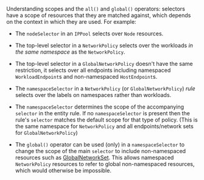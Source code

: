 Understanding scopes and the `all()` and `global()` operators:  selectors have a scope of resources
that they are matched against, which depends on the context in which they are used.  For example:

* The `nodeSelector` in an `IPPool` selects over `Node` resources.

* The top-level selector in a `NetworkPolicy` selects over the workloads _in the same namespace_ as the 
  `NetworkPolicy`.
  
* The top-level selector in a `GlobalNetworkPolicy` doesn't have the same restriction, it selects over all endpoints
  including namespaced `WorkloadEndpoint`s and non-namespaced `HostEndpoint`s.

* The `namespaceSelector` in a `NetworkPolicy` (or `GlobalNetworkPolicy`) _rule_ selects over the labels on namespaces 
  rather than workloads.

* The `namespaceSelector` determines the scope of the accompanying `selector` in the entity rule.  If no `namespaceSelector`
  is present then the rule's `selector` matches the default scope for that type of policy.  (This is the same namespace
  for `NetworkPolicy` and all endpoints/network sets for `GlobalNetworkPolicy`)
  
* The `global()` operator can be used (only) in a `namespaceSelector` to change the scope of the main `selector` to 
  include non-namespaced resources such as [GlobalNetworkSet](../../reference/resources/globalnetworkset.mdx).
  This allows namespaced `NetworkPolicy` resources to refer to global non-namespaced resources, which would otherwise
  be impossible.
